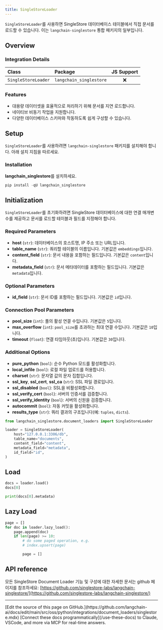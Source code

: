 ```yaml
---
title: SingleStoreLoader
---
```


`SingleStoreLoader`를 사용하면 SingleStore 데이터베이스 테이블에서 직접 문서를 로드할 수 있습니다. 이는 `langchain-singlestore` 통합 패키지의 일부입니다.

## Overview

### Integration Details

| Class | Package | JS Support |
| :--- | :--- | :---: |
| `SingleStoreLoader` | `langchain_singlestore` | ❌ |

### Features

- 대용량 데이터셋을 효율적으로 처리하기 위해 문서를 지연 로드합니다.
- 네이티브 비동기 작업을 지원합니다.
- 다양한 데이터베이스 스키마와 작동하도록 쉽게 구성할 수 있습니다.

## Setup

`SingleStoreLoader`를 사용하려면 `langchain-singlestore` 패키지를 설치해야 합니다. 아래 설치 지침을 따르세요.

### Installation

**langchain_singlestore**를 설치하세요.

```python
pip install -qU langchain_singlestore
```

## Initialization

`SingleStoreLoader`를 초기화하려면 SingleStore 데이터베이스에 대한 연결 매개변수를 제공하고 문서를 로드할 테이블과 필드를 지정해야 합니다.

### Required Parameters

- **host** (`str`): 데이터베이스의 호스트명, IP 주소 또는 URL입니다.
- **table_name** (`str`): 쿼리할 테이블의 이름입니다. 기본값은 `embeddings`입니다.
- **content_field** (`str`): 문서 내용을 포함하는 필드입니다. 기본값은 `content`입니다.
- **metadata_field** (`str`): 문서 메타데이터를 포함하는 필드입니다. 기본값은 `metadata`입니다.

### Optional Parameters

- **id_field** (`str`): 문서 ID를 포함하는 필드입니다. 기본값은 `id`입니다.

### Connection Pool Parameters

- **pool_size** (`int`): 풀의 활성 연결 수입니다. 기본값은 `5`입니다.
- **max_overflow** (`int`): `pool_size`를 초과하는 최대 연결 수입니다. 기본값은 `10`입니다.
- **timeout** (`float`): 연결 타임아웃(초)입니다. 기본값은 `30`입니다.

### Additional Options

- **pure_python** (`bool`): 순수 Python 모드를 활성화합니다.
- **local_infile** (`bool`): 로컬 파일 업로드를 허용합니다.
- **charset** (`str`): 문자열 값의 문자 집합입니다.
- **ssl_key**, **ssl_cert**, **ssl_ca** (`str`): SSL 파일 경로입니다.
- **ssl_disabled** (`bool`): SSL을 비활성화합니다.
- **ssl_verify_cert** (`bool`): 서버의 인증서를 검증합니다.
- **ssl_verify_identity** (`bool`): 서버의 신원을 검증합니다.
- **autocommit** (`bool`): 자동 커밋을 활성화합니다.
- **results_type** (`str`): 쿼리 결과의 구조입니다(예: `tuples`, `dicts`).

```python
from langchain_singlestore.document_loaders import SingleStoreLoader

loader = SingleStoreLoader(
    host="127.0.0.1:3306/db",
    table_name="documents",
    content_field="content",
    metadata_field="metadata",
    id_field="id",
)
```

## Load

```python
docs = loader.load()
docs[0]
```

```python
print(docs[0].metadata)
```

## Lazy Load

```python
page = []
for doc in loader.lazy_load():
    page.append(doc)
    if len(page) >= 10:
        # do some paged operation, e.g.
        # index.upsert(page)

        page = []
```

## API reference

모든 SingleStore Document Loader 기능 및 구성에 대한 자세한 문서는 github 페이지를 참조하세요: [https://github.com/singlestore-labs/langchain-singlestore/](https://github.com/singlestore-labs/langchain-singlestore/)

---

<Callout icon="pen-to-square" iconType="regular">
    [Edit the source of this page on GitHub.](https://github.com/langchain-ai/docs/edit/main/src/oss/python/integrations/document_loaders/singlestore.mdx)
</Callout>
<Tip icon="terminal" iconType="regular">
    [Connect these docs programmatically](/use-these-docs) to Claude, VSCode, and more via MCP for    real-time answers.
</Tip>

